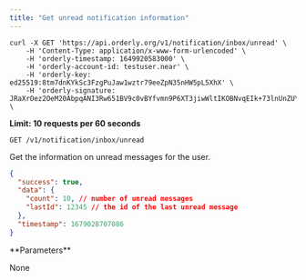 ```yaml
---
title: "Get unread notification information"
---
```


<RequestExample>

```shell
curl -X GET 'https://api.orderly.org/v1/notification/inbox/unread' \
    -H 'Content-Type: application/x-www-form-urlencoded' \
    -H 'orderly-timestamp: 1649920583000' \
    -H 'orderly-account-id: testuser.near' \
    -H 'orderly-key: ed25519:8tm7dnKYkSc3FzgPuJaw1wztr79eeZpN35nHW5pL5XhX' \
    -H 'orderly-signature: JRaXrOez2OeM20AbpqANI3Rw651BV9c0vBYfvmn9P6XT3jiwWltIKOBNvqEIk+73lnUnZUYyv2m+M1KIQWmPAA==' \
```
</RequestExample>

**Limit: 10 requests per 60 seconds**

`GET /v1/notification/inbox/unread`

Get the information on unread messages for the user.

<ResponseExample>

```json Response
{
  "success": true,
  "data": {
    "count": 10, // number of unread messages
    "lastId": 12345 // the id of the last unread message
  },
  "timestamp": 1679028707086
}
```
</ResponseExample>
**Parameters**

None

